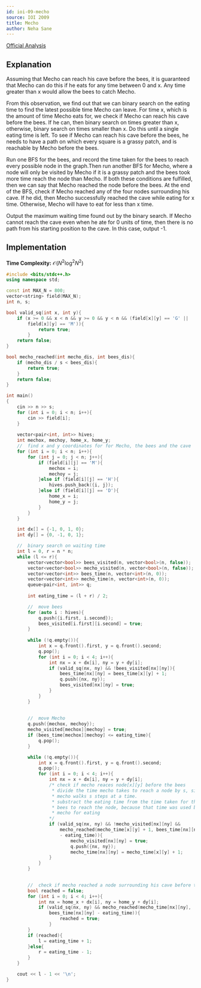 ```yaml
---
id: ioi-09-mecho
source: IOI 2009
title: Mecho
author: Neha Sane
---
```

[Official Analysis](https://ioinformatics.org/files/ioi2009solutions.pdf#page=51)

## Explanation

Assuming that Mecho can reach his cave before the bees, it is guaranteed that Mecho 
can do this if he eats for any time between 0 and x. Any time greater than x would 
allow the bees to catch Mecho.

From this observation, we find out that we can binary search on the eating time to
find the latest possible time Mecho can leave. For time x, which is the amount of
time Mecho eats for, we check if Mecho can reach his cave before the bees. If he
can, then binary search on times greater than x, otherwise, binary search on times
smaller than x. Do this until a single eating time is left. To see if Mecho can 
reach his cave before the bees, he needs to have a path on which every square is a
grassy patch, and is reachable by Mecho before the bees. 

Run one BFS for the bees, and record the time taken for the bees to reach every 
possible node in the graph.Then run another BFS for Mecho, where a node will only
be visited by Mecho if it is a grassy patch and the bees took more time reach the
node than Mecho. If both these conditions are fulfilled, then we can say that Mecho
reached the node before the bees. At the end of the BFS, check if Mecho reached any
of the four nodes surrounding his cave. If he did, then Mecho successfully reached 
the cave while eating for x time. Otherwise, Mecho will have to eat for less than x 
time.

Output the maximum waiting time found out by the binary search. If Mecho cannot reach
the cave even when he ate for 0 units of time, then there is no path from his 
starting position to the cave. In this case, output -1.

## Implementation

**Time Complexity:** $\mathcal{O}(N^2\log^2N^2)$

<LanguageSection>
<CPPSection>

```cpp
#include <bits/stdc++.h>
using namespace std;

const int MAX_N = 800;
vector<string> field(MAX_N);
int n, s;

bool valid_sq(int x, int y){
	if (x >= 0 && x < n && y >= 0 && y < n && (field[x][y] == 'G' || 
		field[x][y] == 'M')){
			return true;
		}
	return false;
}

bool mecho_reached(int mecho_dis, int bees_dis){
	if (mecho_dis / s < bees_dis){
		return true;
	}
	return false;
}

int main()
{
	cin >> n >> s;
	for (int i = 0; i < n; i++){
		cin >> field[i];
	}
	
	vector<pair<int, int>> hives;
	int mechox, mechoy, home_x, home_y;
	//  find x and y coordinates for for Mecho, the bees and the cave
	for (int i = 0; i < n; i++){
		for (int j = 0; j < n; j++){
			if (field[i][j] == 'M'){
				mechox = i;
				mechoy = j;
			}else if (field[i][j] == 'H'){
				hives.push_back({i, j});
			}else if (field[i][j] == 'D'){
				home_x = i;
				home_y = j;
			}
		}
	}

	int dx[] = {-1, 0, 1, 0};
	int dy[] = {0, -1, 0, 1};

	//  binary search on waiting time
	int l = 0, r = n * n;
	while (l <= r){
		vector<vector<bool>> bees_visited(n, vector<bool>(n, false));
		vector<vector<bool>> mecho_visited(n, vector<bool>(n, false));
		vector<vector<int>> bees_time(n, vector<int>(n, 0));
		vector<vector<int>> mecho_time(n, vector<int>(n, 0));
		queue<pair<int, int>> q;
		
		int eating_time = (l + r) / 2;

		//  move bees
		for (auto i : hives){
			q.push({i.first, i.second});
			bees_visited[i.first][i.second] = true;
		}
		
		while (!q.empty()){
			int x = q.front().first, y = q.front().second;
			q.pop();
			for (int i = 0; i < 4; i++){
				int nx = x + dx[i], ny = y + dy[i];
				if (valid_sq(nx, ny) && !bees_visited[nx][ny]){
					bees_time[nx][ny] = bees_time[x][y] + 1;    
					q.push({nx, ny});
					bees_visited[nx][ny] = true;
				}
			}
		}
		
		
		//  move Mecho
		q.push({mechox, mechoy});
		mecho_visited[mechox][mechoy] = true;
		if (bees_time[mechox][mechoy] <= eating_time){
			q.pop();
		}

		while (!q.empty()){
			int x = q.front().first, y = q.front().second;
			q.pop();
			for (int i = 0; i < 4; i++){
				int nx = x + dx[i], ny = y + dy[i];
				/* check if mecho reaces node[x][y] before the bees
				 * divide the time mecho takes to reach a node by s, since 
				 * mecho walks s steps at a time.
				 * substract the eating time from the time taken for the 
				 * bees to reach the node, because that time was used by 
				 * mecho for eating
				*/
				if (valid_sq(nx, ny) && !mecho_visited[nx][ny] && 
					mecho_reached(mecho_time[x][y] + 1, bees_time[nx][ny]
					- eating_time)){
						mecho_visited[nx][ny] = true;
						q.push({nx, ny});
						mecho_time[nx][ny] = mecho_time[x][y] + 1;
				}
			}
		}
		

		//  check if mecho reached a node surrounding his cave before the bees
		bool reached = false;
		for (int i = 0; i < 4; i++){
			int nx = home_x + dx[i], ny = home_y + dy[i];
			if (valid_sq(nx, ny) && mecho_reached(mecho_time[nx][ny], 
				bees_time[nx][ny] - eating_time)){
					reached = true;
				}
		}
		if (reached){
			l = eating_time + 1;
		}else{
			r = eating_time - 1;
		}
	}

	cout << l - 1 << '\n';
}
```

</CPPSection>

</LanguageSection>
